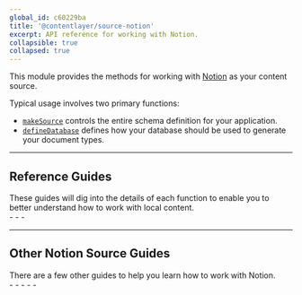 ```yaml
---
global_id: c60229ba
title: '@contentlayer/source-notion'
excerpt: API reference for working with Notion.
collapsible: true
collapsed: true
---
```


This module provides the methods for working with [Notion](https://notion.so) as your content source.

Typical usage involves two primary functions:

- [`makeSource`](/docs/reference/source-notion/make-source) controls the entire schema definition for your application.
- [`defineDatabase`](/docs/reference/source-notion/define-database) defines how your database should be used to generate your document types.

---

## Reference Guides

<div className="-mt-4 grid gap-6 md:grid-cols-2">
  <div>
    These guides will dig into the details of each function to enable you to better understand how to work with local
    content.
  </div>
  <div>
    - <ChevronLink label="makeSource" url="/docs/reference/source-notion/make-source" />
    - <ChevronLink label="defineDatabase" url="/docs/reference/source-notion/define-database" />
    - <ChevronLink label="Field types reference" url="/docs/reference/source-files/field-types" />
  </div>
</div>

---

## Other Notion Source Guides

<div className="-mt-4 grid gap-6 md:grid-cols-2">
  <div>
    There are a few other guides to help you learn how to work with Notion.
    <ChevronLink label="All Notion Source Guides" url="/docs/sources/notion" />
  </div>
  <div>
    - <ChevronLink label="Getting started" url="/docs/sources/notion/getting-started" />
    - <ChevronLink label="Configure databases" url="/docs/sources/notion/configure-databases" />
    - <ChevronLink label="Configure properties" url="/docs/sources/notion/configure-properties" />
    - <ChevronLink label="Configure renderer" url="/docs/sources/notion/configure-renderer" />
    - <ChevronLink label="Working with images" url="/docs/sources/notion/images" />
  </div>
</div>
